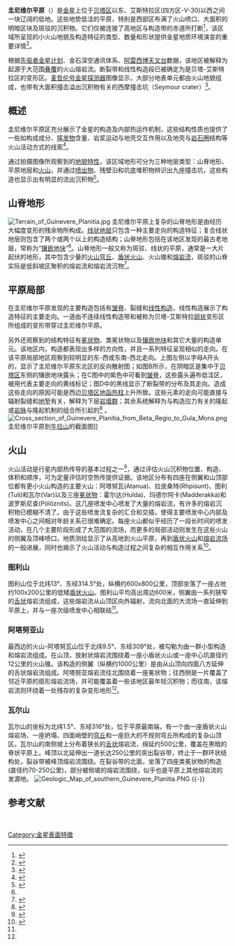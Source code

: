 {{Infobox feature on celestial object
|name        = 圭尼维尔平原
|image       = Volcanos of Venus.jpg
|image_size  = 250px
|caption     = 低地[[薄饼状穹丘|薄饼状穹丘]]视图
|type        = 低地
|globe       = 金星
|coordinates = {{coord|21.9|N|325|E|globe:venus_type:landmark|display= inline,title}}
|diameter    = 7520 公里
|eponym      = [[桂妮薇儿|圭尼维尔]]
}}
'''圭尼维尔平原'''（{{lang-en|Guinevere Planitia}}）是[[金星|金星]]上位于[[贝塔区|贝塔区]]以东、艾斯特拉区(四方区-V-30)以西之间一块辽阔的低地。这些地势低洼的平原，特别是西部区布满了火山喷口、大面积的明暗区块及斑驳的沉积物。它们仅被连接了高地区与构造带的赤道所打断<ref name=Senske>{{cite journal |last=Senske |first=D. A. |author2=D. B. Campbell |author3=E. R. Stofan |author4=P. C. Fisher |author5=J. W. Head |author6=N. Stacy |author7=J. C. Aubele |author8=A. A. Hine |author9=J. K. Harmon |title=Geology and Tectonics of Beta Regio, Guinevere Planitia, Sedna Planitia, and Western Eistla Regio,Venus: Results From Arecibo Image Data|url=https://archive.org/details/sim_earth-moon-and-planets_1991-11_55_2/page/163 |journal=Earth, Moon, and Planets|date=November 1991|volume=55|issue=2|pages=163–214 |doi=10.1007/bf00058901}}</ref>，该区域所呈现的小火山地貌及构造特征的类型、数量和形状提供金星地质环境演变的重要详情<ref name=Crown4>{{cite journal|last=Crown|first=David|author2=Stofan and Bleamaster III|title=Geologic Mapping of the Guinevere Planitia Quadrangle of Venus|journal=Lunar and Planetary Science Conference|date=March 2011|volume=42|pages=1448–1449|url=http://www.lpi.usra.edu/meetings/lpsc2011/pdf/1448.pdf|accessdate=3 March 2014|archive-date=2016-03-03|archive-url=https://web.archive.org/web/20160303212608/http://www.lpi.usra.edu/meetings/lpsc2011/pdf/1448.pdf|dead-url=no}}</ref>。 

根据[[先驱者金星计划|先驱者金星计划]]、金石深空通讯体系、[[阿雷西博天文台|阿雷西博天文台]]数据，该地区被解释为起源于大范围[[叠覆律|叠覆]]的火山熔岩流。断裂带和线性构造段已被确定为是贝塔-艾斯特拉区的变形区。[[麦哲伦号金星探测器|麦哲伦号金星探测器]]图像显示，大部分地表单元都由火山地貌组成，也带有大面积撞击溢出沉积物有关的西摩撞击坑（Seymour crater）<ref name=Crown>{{cite journal|last=Crown|first=David |author2=Ellan Stofan |author3=Leslie Bleamaster III|title=Geologic Mapping of the Guinevere Planitia Quadrangle (V-30) of Venus|journal=Journal of Geophysical Research: Planets|date=August 2001|volume=106|issue=E8|pages=17515–17566|doi=10.1029/2000JE001265|bibcode=2001JGR...10617515I}}</ref>。
 

==概述==
圭尼维尔平原区充分展示了金星的构造及内部热运作机制，这些结构性质也提供了一些如构成成分、[[挥发成分|挥发物]]含量、岩浆运动与地壳交互作用以及地壳与[[岩石圈|岩石圈]]结构等火山活动方式的线索<ref name="6 March 2014">{{cite journal|last=Wilson|first=L|author2=J. Head|journal=Nature|date=1983|volume=302|pages=663–669|doi=10.1038/302663a0|issue=5910|title=A comparison of volcanic eruption processes on Earth, Moon, Mars, Io and Venus}}</ref>。

通过拍摄图像所观察到的[[地貌学|地貌特性]]，该区域地形可分为三种地层类型：山脊地形、平原地层和[[火山|火山]]，并通过[[喷发|喷出物]]、残壁沿和坑底堆积物辨识出九座撞击坑，这些构造也显示出有明显的流出沉积物<ref name=Crown3>{{cite journal|last=Crown|first=David|author2=Stofan, and Plaut|title=Geology of the Guinevere Planitia Quadrangle of Venus|journal=Lunar and Planetary Science Conference|date=March 1994|volume=25|pages=301–302|bibcode=1994LPI....25..301C }}</ref>。
 

==山脊地形==
[[File:Terrain_of_Guinevere_Planitia.jpg|thumb]]
圭尼维尔平原上复杂的山脊地形是由经历大幅度变形的残余物所构成。[[线性构造|线状地层]]只包含一种主要走向的构造特征；复合线状地层则包含了两个或两个以上的构造结构；山脊地形包括在该地区发现的最古老地层，常称为“[[镶嵌地块|镶嵌地块]]”<ref name=Crown3/>。山脊地形一般又称为斑驳、线状的平原，通常是一大片起伏的地形，其中包含少量的[[火山穹丘|火山穹丘]]、[[盾状火山|盾状火山]]、火山锥和[[熔岩流|熔岩流]]，斑驳的山脊实际是低斜坡区聚积的熔岩流和熔岩流沉物<ref name=Campbell>{{cite journal|last=Campbell|first=Donald |author2=Head, Hine |author3=Harmon, Senske |author4=and Fisher|title=Styles of Volcanism on Venus: New Arecibo High Resolution Radar Data|url=https://archive.org/details/sim_science_1989-10-20_246_4928/page/373|journal=Science|date=20 October 1989|volume=246|issue=4928|pages=373–377|doi=10.1126/science.246.4928.373|jstor=1703962 |pmid=17747920}}</ref>。

==平原局部==
在圭尼维尔平原发现的主要构造包括有[[皱脊|皱脊]]、裂缝和[[线性构造|线性构造]]，线性构造展示了构造特征的主要走向。一道由不连续线性构造带和被称为贝塔-艾斯特拉[[鹅蛋形|卵状]]变形区所组成的变形带穿过圭尼维尔平原。

另外还观察到的结构特征有[[冕状物|冕状物]]、类冕状物以及[[镶嵌地块|镶嵌地块]]和其它大量的构造单元。该地区内，构造都表现出多样的方向性，并且一系列特征呈现相似的走向。在该平原局部地区观察到较明显的东-西或东南-西北走向。上图左侧以字母A开头的，显示了圭尼维尔平原东北区的反向散射图；如图B所示，在阴暗区是集中于[[贝塔区|贝塔区]]东侧的镶嵌地块露头；在C图中的紫色中可看到[[皱脊|皱脊]]，这些露头遍布低洼区，被用代表主要走向的黄线标记；图D中的黑线显示了断裂带的分布及其走向。造成这些走向的原因可能是西边[[贝塔区|贝塔区]][[地函热柱|地函热柱]]上升所致。这些元素的走向可能直接与辐射裂缝和[[地堑|地堑]]有关，解释为下层[[岩墙群|岩墙群]]；其余系统解释为与构造应力有关的隆起或[[岩脉|岩脉]]与隆起机制的组合所引起的<ref name=Ernst1>{{cite journal|last=Ernst|first=R|author2=Grosfils, Desnoyers|author3=and Head|title=Detailed Mapping of Fracture/Graben Systems In Northern Guinevere Planitia, Venus: Radiating Dyke Swarm Identification and Utility for Stratigraphic Interpretation|journal=Lunar and Planetary Science|volume=31|pages=1534–1535|url=http://www.lpi.usra.edu/meetings/lpsc2000/pdf/1534.pdf|accessdate=7 March 2014|archive-date=2016-03-03|archive-url=https://web.archive.org/web/20160303212415/http://www.lpi.usra.edu/meetings/lpsc2000/pdf/1534.pdf|dead-url=no}}</ref> 。 
[[File:Cross_section_of_Guinevere_Planitia_from_Beta_Regio_to_Gula_Mons.png|thumb]]圭尼维尔平原到[[牛拉山|牛拉山]]的截面图]]

==火山==
火山活动是行星内部热传导的基本过程之一<ref name=Solomon>{{cite journal|last=Solomon|first=S. C.|author2=W. Head|title=Geophys|date=1982|series=9236|page=87}}</ref>，通过评估火山沉积物位置、构造、体积和顺序，可为定量评估时空热传提供证据。该地区分布有四座在侧翼和山顶部位都有更小火山构造的主要火山：阿塔努瓦(Atanua)、拉皮桑特(Rhpisunt)、图利(Tuli)和瓦尔(Var)以及三座[[冕状物|冕状物]]：霍尔达(Hulda)、玛德尔阿卡(Madderakka)和波罗斯尼查(Pölöznits)。这几座喷发中心喷发了大量的熔岩流，有许多的熔岩沉积物已模糊不清了。由于这些喷发流复杂的汇合和交插，使得主要喷发中心内部及喷发中心之间相对年龄关系已很难确定。每座火山都似乎经历了一段长时间的喷发活动，在几个主要阶段形成了大范围的流场，而更多的局部活动则发生在这些火山的侧翼及顶峰喷口。地质测绘显示了从高地到火山平原，再到[[盾状火山|盾状火山]]和[[熔岩平原|熔岩流场]]的一般进展，同时也揭示了火山活动与构造过程之间复杂的相互作用关系<ref name=Crown2>{{cite journal|last=Crown|first=David|author2=Stofan and Plaut|title=Volcanism in southern Guinevere Planitia, Venus: Regional volcanic history and morphology of volcanic domes|journal=In Lunar and Planetary Inst., Twenty-fourth Lunar Planetary Science Conference|date=1993|volume=A-F|pages=355–356|url=http://adsabs.harvard.edu/full/1993LPI....24..355C|accessdate=2 March 2014|bibcode=1993LPI....24..355C}}</ref>。 
===图利山===
图利山位于北纬13°、东经314.5°处，纵横约600x800公里，顶部坐落了一座占地约100x200公里的低矮[[盾状火山|盾状火山]]。图利山平均高出周边600米，侧翼由一系列狭窄的[[舌状岩屑坡|舌状]]熔岩流组成，这些熔岩流从山顶区向外辐射，流向北面的大流场一直延伸到平原上，并与一座次级喷发中心相联结<ref name=Crown2 />。

===阿塔努亚山=== 
最西边的火山-阿塔努瓦山位于北纬9.5°、东经309°处，被勾勒为由一群小型构造和熔岩流组成。在山顶，放射状熔岩流围绕着一座小盾状火山或一座中心坑直径约12公里的火山锥。该构造的侧翼（纵横约1000公里）是由从山顶向四面八方延伸的舌状熔岩流组成。阿塔努亚熔岩流往北围绕着一座冕状物；往西侧是一片覆盖了邻近平原的扇形熔岩流场，并可能覆盖着一些该地区最年轻沉积物；而往南，该熔岩流则环绕着一处残存的复杂变形地形<ref name=Crown2 />。

===瓦尔山===
瓦尔山的坐标为北纬1.5°、东经316°处，位于平原最南端，有一个由一座盾状火山熔岩场、一座坍塌、四面峭壁的[[穹丘|穹丘]]和一座巨大的不规则穹丘所构成的复杂山顶区。瓦尔山的南侧坡上分布着狭长的[[舌状岩屑坡|舌状]]熔岩流，绵延约500公里，覆盖在黑暗的脊状平原上。峰顶以北延伸出一道长达250公里的突出裂谷带，终止于一群环状结构处，裂谷带被峰顶熔岩流围绕。在裂谷带的北面，坐落了四座类冕状物的构造(直径约70-250公里)，部分被侧坡的熔岩流围绕，似乎也是平原上其他熔岩流的发源地。
[[File:Geologic_Map_of_southern_Guinevere_Planitia.PNG|thumb]]
{{-}}

==参考文献==
{{Commons category|Guinevere Planitia}}
{{reflist}}
 
{{金星}}
 
[[Category:金星表面特徵|Category:金星表面特徵]]